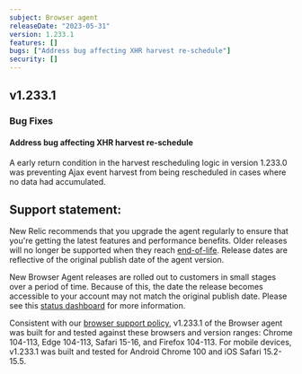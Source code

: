 ```yaml
---
subject: Browser agent
releaseDate: "2023-05-31"
version: 1.233.1
features: []
bugs: ["Address bug affecting XHR harvest re-schedule"]
security: []
---
```


## v1.233.1

### Bug Fixes

#### Address bug affecting XHR harvest re-schedule

A early return condition in the harvest rescheduling logic in version 1.233.0 was preventing Ajax event harvest from being rescheduled in cases where no data had accumulated.

## Support statement:

New Relic recommends that you upgrade the agent regularly to ensure that you're getting the latest features and performance benefits. Older releases will no longer be supported when they reach [end-of-life](https://docs.newrelic.com/docs/browser/browser-monitoring/getting-started/browser-agent-eol-policy/). Release dates are reflective of the original publish date of the agent version.

New Browser Agent releases are rolled out to customers in small stages over a period of time. Because of this, the date the release becomes accessible to your account may not match the original publish date. Please see this [status dashboard](https://newrelic.github.io/newrelic-browser-agent-release/) for more information.

Consistent with our [browser support policy](https://docs.newrelic.com/docs/browser/new-relic-browser/getting-started/compatibility-requirements-browser-monitoring/#browser-types), v1.233.1 of the Browser agent was built for and tested against these browsers and version ranges: Chrome 104-113, Edge 104-113, Safari 15-16, and Firefox 104-113. For mobile devices, v1.233.1 was built and tested for Android Chrome 100 and iOS Safari 15.2-15.5.
